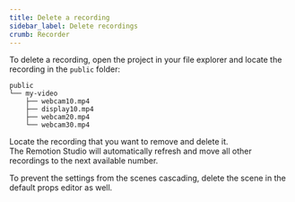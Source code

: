 ```yaml
---
title: Delete a recording
sidebar_label: Delete recordings
crumb: Recorder
---
```


To delete a recording, open the project in your file explorer and locate the recording in the `public` folder:

```
public
└── my-video
    ├── webcam10.mp4
    ├── display10.mp4
    ├── webcam20.mp4
    └── webcam30.mp4
```

Locate the recording that you want to remove and delete it.  
The Remotion Studio will automatically refresh and move all other recordings to the next available number.

To prevent the settings from the scenes cascading, delete the scene in the default props editor as well.
